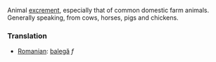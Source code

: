 Animal [[excrement]], especially that of common domestic farm animals. Generally speaking, from cows, horses, pigs and chickens.

===Translation===
*[[Romanian]]: [[balegă]] ''f''